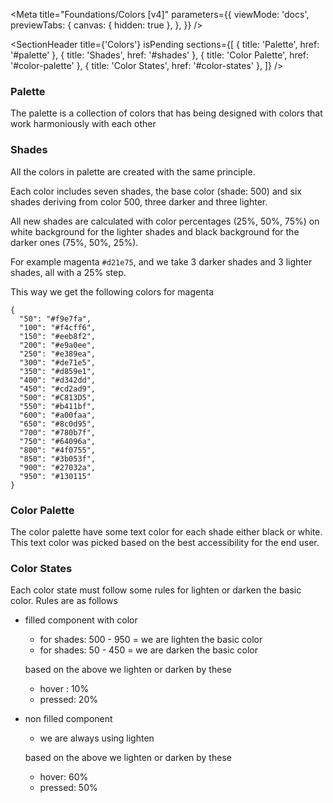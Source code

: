 
<Meta
  title="Foundations/Colors [v4]"
  parameters={{
    viewMode: 'docs',
    previewTabs: {
      canvas: { hidden: true },
    },
  }}
/>

<SectionHeader
  title={'Colors'}
  isPending
  sections={[
    { title: 'Palette', href: '#palette' },
    { title: 'Shades', href: '#shades' },
    { title: 'Color Palette', href: '#color-palette' },
    { title: 'Color States', href: '#color-states' },
  ]}
/>

### Palette

The palette is a collection of colors that has being designed with colors that work harmoniously with each other

### Shades

All the colors in palette are created with the same principle.

Each color includes seven shades, the base color (shade: 500) and six shades deriving from color 500,
three darker and three lighter.

All new shades are calculated with color percentages (25%, 50%, 75%) on white background for the lighter shades and black background for the darker ones (75%, 50%, 25%).

For example magenta `#d21e75`, and we take 3 darker shades and 3 lighter shades, all with a 25% step.

This way we get the following colors for magenta

```
{
  "50": "#f9e7fa",
  "100": "#f4cff6",
  "150": "#eeb8f2",
  "200": "#e9a0ee",
  "250": "#e389ea",
  "300": "#de71e5",
  "350": "#d859e1",
  "400": "#d342dd",
  "450": "#cd2ad9",
  "500": "#C813D5",
  "550": "#b411bf",
  "600": "#a00faa",
  "650": "#8c0d95",
  "700": "#780b7f",
  "750": "#64096a",
  "800": "#4f0755",
  "850": "#3b053f",
  "900": "#27032a",
  "950": "#130115"
}
```

### Color Palette

The color palette have some text color for each shade either black or white. This text color was picked based on the best accessibility for the end user.

<ThemeWrapper>
  <PaletteShowcase />
</ThemeWrapper>

### Color States

Each color state must follow some rules for lighten or darken the basic color. Rules are as follows

- filled component with color
  - for shades: 500 - 950 = we are lighten the basic color
  - for shades: 50 - 450 = we are darken the basic color

  based on the above we lighten or darken by these
  - hover : 10%
  - pressed: 20%

- non filled component
  - we are always using lighten

  based on the above we lighten or darken by these
  - hover: 60%
  - pressed: 50%
